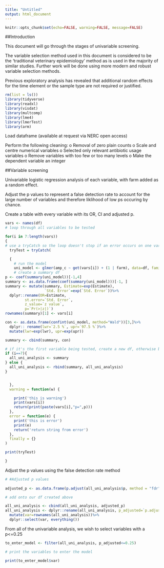 ```yaml
---
title: "Untitled"
output: html_document
---
```



```r
knitr::opts_chunk$set(echo=FALSE, warning=FALSE, message=FALSE)
```

##Introduction

This document will go through the stages of univariable screening.

The variable selection method used in this document is considered to be the 'traditional veterinary epidemiology' method as is used in the majority of similar studies. Further work will be done using more modern and robust variable selection methods.

Previous exploratory analysis has revealed that additional random effects for the time element or the sample type are not required or justified.


```r
rm(list = ls())
library(tidyverse)
library(readxl) 
library(visdat)
library(multcomp)
library(lme4)
library(lmerTest)
library(arm)


```

Load dataframe (available at request via NERC open access)

Perform the following cleaning:
o	Removal of zero plain counts
o	Scale and centre numerical variables
o	Selected only relevant antibiotic usage variables
o	Remove variables with too few or too many levels
o	Make the dependent variable an integer


##Variable screening

Univariable logistic regression analysis of each variable, with farm added as a random effect.

Adjust the p values to represent a false detection rate to account for the large number of variables and therefore liklihood of low ps occuring by chance.

Create a table with every variable with its OR, CI and adjusted p.

```r

vars <- names(df)
# loop through all variables to be tested

for(i in 7:length(vars))
{
# use a tryCatch so the loop doesn't stop if an error occurs on one variable
  tryTest = tryCatch(

  {
    # run the model
    uni_model <- glmer(amp_c ~ get(vars[i]) + (1 | farm), data=df, family=binomial)
    # create a summary df
p <- coef(summary(uni_model))[-1,4]
summary <- as.data.frame(coef(summary(uni_model)))[-1, ]
summary <- mutate(summary, Estimate=exp(Estimate),
                  `Std. Error`=exp(`Std. Error`))%>%
  dplyr::rename(OR=Estimate,
         st.error=`Std. Error`,
         z_value=`z value`,
         p=`Pr(>|z|)`)
rownames(summary)[1] <- vars[i]

con <- as.data.frame(confint(uni_model, method="Wald"))[3,]%>%
  dplyr:: rename(lwr=`2.5 %`, upr=`97.5 %`)%>%
  mutate(lwr=exp(lwr), upr=exp(upr))

summary <- cbind(summary, con)

# if it's the first variable being tested, create a new df, otherwise bind with the other variables
if (i==7){
  all_uni_analysis <- summary
} else {
  all_uni_analysis <- rbind(summary, all_uni_analysis)
}


  },
  warning = function(w) {

    print('this is warning')
    print(vars[i])
    return(print(paste(vars[i],"p=",p)))
  },
  error = function(e) {
    print('this is error')
    print(e)
    return('return string from error')
  },
  finally = {}
)

print(tryTest)

}

```



Adjust the p values using the false detection rate method

```r

# #Adjusted p values
 
adjusted_p <- as.data.frame(p.adjust(all_uni_analysis$p, method = "fdr"))

# add onto our df created above

all_uni_analysis <- cbind(all_uni_analysis, adjusted_p)
all_uni_analysis <- dplyr::rename(all_uni_analysis, p_adjusted=`p.adjust(all_uni_analysis$p, method = "fdr")`)%>%
  mutate(var=rownames(all_uni_analysis))%>%
  dplyr::select(var, everything())

```

From all of the univariable analysis, we wish to select variables with a p<=0.25

```r
to_enter_model <- filter(all_uni_analysis, p_adjusted<=0.25)

# print the variables to enter the model

print(to_enter_model$var)

```

